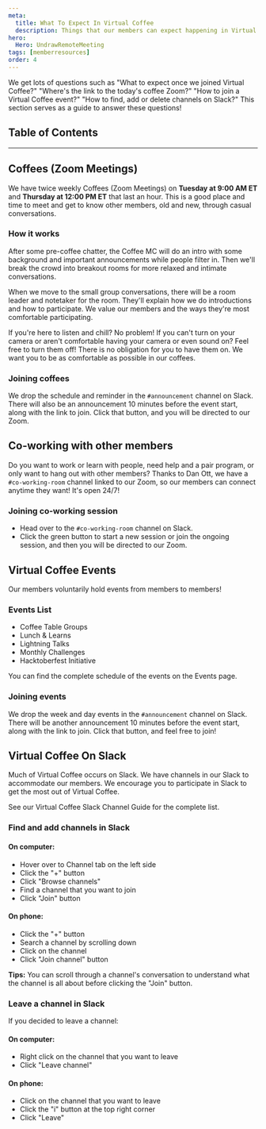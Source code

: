 ```yaml
---
meta:
  title: What To Expect In Virtual Coffee
  description: Things that our members can expect happening in Virtual Coffee (with how-to instructions).
hero:
  Hero: UndrawRemoteMeeting
tags: [memberresources]
order: 4
---
```



<TextContainer background="light" showBackToTopLink={false}>

<LeadText>

We get lots of questions such as "What to expect once we joined Virtual Coffee?" "Where's the link to the today's coffee Zoom?" "How to join a Virtual Coffee event?" "How to find, add or delete channels on Slack?"
This section serves as a guide to answer these questions!

</LeadText>

</TextContainer>

## Table of Contents

<TextContainer>

---

## Coffees (Zoom Meetings)

<LeadText>

We have twice weekly Coffees (Zoom Meetings) on **Tuesday at 9:00 AM ET** and **Thursday at 12:00 PM ET** that last an hour. This is a good place and time to meet and get to know other members, old and new, through casual conversations.

</LeadText>

### How it works

After some pre-coffee chatter, the Coffee MC will do an intro with some background and important announcements while people filter in. Then we'll break the crowd into breakout rooms for more relaxed and intimate conversations.

When we move to the small group conversations, there will be a room leader and notetaker for the room. They'll explain how we do introductions and how to participate. We value our members and the ways they're most comfortable participating.

If you're here to listen and chill? No problem! If you can't turn on your camera or aren't comfortable having your camera or even sound on? Feel free to turn them off! There is no obligation for you to have them on. We want you to be as comfortable as possible in our coffees.

### Joining coffees

We drop the schedule and reminder in the `#announcement` channel on Slack. There will also be an announcement 10 minutes before the event start, along with the link to join. Click that button, and you will be directed to our Zoom.

</TextContainer>

<TextContainer>

## Co-working with other members

<LeadText>

Do you want to work or learn with people, need help and a pair program, or only want to hang out with other members? Thanks to Dan Ott, we have a `#co-working-room` channel linked to our Zoom, so our members can connect anytime they want! It's open 24/7!

</LeadText>

### Joining co-working session

- Head over to the `#co-working-room` channel on Slack.
- Click the green button to start a new session or join the ongoing session, and then you will be directed to our Zoom.

</TextContainer>

<TextContainer>

## Virtual Coffee Events

<LeadText>

Our members voluntarily hold events from members to members!

</LeadText>

### Events List

- <Link to="/resources/virtual-coffee/coffee-table-groups">
  	Coffee Table Groups
  </Link>
- <Link to="/resources/virtual-coffee/get-involved/lunch-and-learns">
  	Lunch & Learns
  </Link>
- <Link to="/resources/virtual-coffee/lightning-talks">Lightning Talks</Link>
- <Link to="/resources/virtual-coffee/monthly-challenges">
  	Monthly Challenges
  </Link>
- <Link to="/resources/virtual-coffee/hacktoberfest-initiative">
  	Hacktoberfest Initiative
  </Link>

You can find the complete schedule of the events on the <Link to="/events">Events page</Link>.

### Joining events

We drop the week and day events in the `#announcement` channel on Slack. There will be another announcement 10 minutes before the event start, along with the link to join. Click that button, and feel free to join!

</TextContainer>

<TextContainer>

## Virtual Coffee On Slack

<LeadText>

Much of Virtual Coffee occurs on Slack. We have channels in our Slack to accommodate our members. We encourage you to participate in Slack to get the most out of Virtual Coffee.

See our <Link to="/slack-channel-guide">Virtual Coffee Slack Channel Guide</Link> for the complete list.

</LeadText>

### Find and add channels in Slack

#### On computer:

- Hover over to Channel tab on the left side
- Click the "+" button
- Click "Browse channels"
- Find a channel that you want to join
- Click "Join" button

#### On phone:

- Click the "+" button
- Search a channel by scrolling down
- Click on the channel
- Click "Join channel" button

**Tips:** You can scroll through a channel's conversation to understand what the channel is all about before clicking the "Join" button.

### Leave a channel in Slack

If you decided to leave a channel:

#### On computer:

- Right click on the channel that you want to leave
- Click "Leave channel"

#### On phone:

- Click on the channel that you want to leave
- Click the "i" button at the top right corner
- Click "Leave"

</TextContainer>
